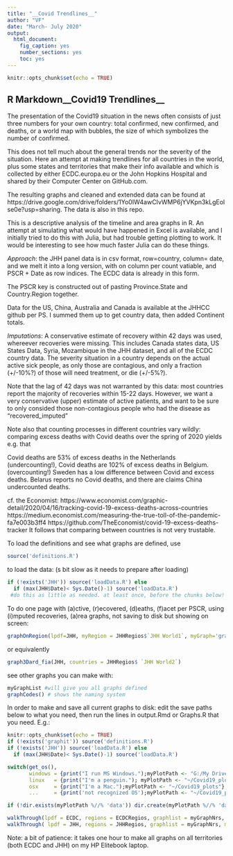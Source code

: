 ```yaml
---
title: "__Covid Trendlines__"
author: "VF"
date: "March- July 2020"
output: 
  html_document: 
    fig_caption: yes
    number_sections: yes
    toc: yes
---
```


```r
knitr::opts_chunk$set(echo = TRUE)
```

## R Markdown__Covid19 Trendlines__

The presentation of the Covid19 situation in the news often consists of just three numbers for your own country: total confirmed, new confirmed, and deaths, 
or a world map with bubbles, the size of which symbolizes the number of confirmed. 

This does not tell much about the general trends nor the severity of the situation. 
Here an attempt at making trendlines for all countries in the world, plus some states and territories that make their info available and which is collected by either ECDC.europa.eu or the John Hopkins Hospital and shared by their 
Computer Center on GitHub.com. 

The resulting graphs and cleaned and extended data can be found at 
https://drive.google.com/drive/folders/1Yo0IW4awCIvWMP6jYVKpn3kLgEolse0e?usp=sharing. 
The data is also in this repo. 

This is a descriptive analysis of the timeline and area graphs in R. 
An attempt at simulating what would have happened in Excel is available, and I initially tried to do this with Julia, but had trouble getting plotting to work. It would be interesting to see how much faster Julia can do these things. 

_Approach_: 
the JHH panel data is in csv format, row=country, column= date,
and we melt it into a long version, with on column per count vatiable, and PSCR + Date as row indices. The ECDC data is already in this form. 

The PSCR key is constructed out of pasting Province.State and Country.Region together. 

Data for the US, China, Australia and Canada is available at the JHHCC github per PS. I summed them up to get country data, then added Continent totals. 


_Imputations_: A conservative estimate of recovery within 42 days was used, whereever recoveries were missing. 
This includes Canada states data, US States Data, Syria, Mozambique in the JHH dataset, and all of the 
ECDC country data. The severity situation in a country depends on the actual active sick people, as 
only those are contagious, and only a fraction (+/-10%?) of those will need treatment, or die (+/-5%?). 

Note that the lag of 42 days was not warranted by this data: most countries report the majority of recoveries within 15-22 days. However, we want a very conservative (upper) estimate of active patients, and want to be sure to only consided those non-contagious people who had the disease as "recovered_imputed"

Note also that counting processes in different countries vary wildly: comparing excess 
deaths with Covid deaths over the spring of 2020 yields e.g. that 

Covid deaths are 53% of excess deaths in the Netherlands (undercounting!), 
Covid deaths are 102% of excess deaths in Belgium. (overcounting!)
Sweden has a low difference between Covid and excess deaths. 
Belarus reports no Covid deaths, and there are claims China undercounted deaths. 

cf. the Economist: 
https://www.economist.com/graphic-detail/2020/04/16/tracking-covid-19-excess-deaths-across-countries
https://medium.economist.com/measuring-the-true-toll-of-the-pandemic-fa7e003b3ff4
https://github.com/TheEconomist/covid-19-excess-deaths-tracker
It follows that comparing between countries is not very trustable. 

To load the definitions and see what graphs are defined, use 
```r
source('definitions.R')
```

to load the data: (s bit slow as it needs to prepare after loading)
``` r
if (!exists('JHH')) source('loadData.R') else 
  if (max(JHH$Date)< Sys.Date()-1) source('loadData.R')
 #do this as little as needed. at least once, before the chunks below!
```
To do one page with (a)ctive, (r)ecovered, (d)eaths, 
(f)acet per PSCR, using (i)mputed recoveries, (a)rea graphs, 
not saving to disk but showing on screen:
``` r
graphOnRegion(lpdf=JHH, myRegion = JHHRegios$`JHH World1`, myGraph='graph3Dard_fia', saveit = FALSE) 
``` 
or equivalently 
``` r
graph3Dard_fia(JHH, countries = JHHRegios$ `JHH World2`)
```
see other graphs you can make with:
```r
myGraphList #will give you all graphs defined
graphCodes() # shows the naming system
```
In order to make and save all current graphs to disk: 
edit the save paths below to what you need, 
then run the lines in output.Rmd or Graphs.R that you need. E.g.: 
```r

knitr::opts_chunk$set(echo = TRUE)
if (!exists('graphit')) source('definitions.R')
if (!exists('JHH')) source('loadData.R') else 
  if (max(JHH$Date)< Sys.Date()-1) source('loadData.R')

switch(get_os(), 
       windows = {print("I run MS Windows.");myPlotPath <- "G:/My Drive/Covid19_plots"},
       linux   = {print("I'm a penguin."); myPlotPath <- "~/Covid19_plots"},
       osx     = {print("I'm a Mac.");myPlotPath <- "~/Covid19_plots"},
       ...     = {print('not recognized OS');myPlotPath <- "~/Covid19_plots"})

if (!dir.exists(myPlotPath %//% 'data')) dir.create(myPlotPath %//% 'data', recursive = TRUE)

walkThrough(lpdf = ECDC, regions = ECDCRegios, graphlist = myGraphNrs, myFolderDate  = 'current', ordre = 'RG') 
walkThrough( lpdf = JHH, regions = JHHRegios, graphlist = myGraphNrs, myFolderDate  = 'current', ordre = 'RG')
```
Note: a bit of patience: it takes one hour to make all graphs on all territories (both ECDC and JHH) on my HP Elitebook laptop.
